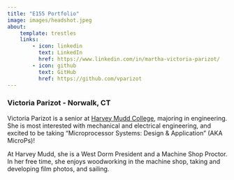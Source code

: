 ```yaml
---
title: "E155 Portfolio"
image: images/headshot.jpeg
about:
    template: trestles
    links:
        - icon: linkedin
          text: LinkedIn
          href: https://www.linkedin.com/in/martha-victoria-parizot/
        - icon: github
          text: GitHub
          href: https://github.com/vparizot
---
```

<!-- Templates: https://quarto.org/docs/websites/website-about.html -->

### Victoria Parizot - Norwalk, CT
Victoria Parizot is a senior at [Harvey Mudd College](https://hmc.edu), majoring in engineering. She is most interested with mechanical and electrical engineering, and excited to be taking "Microprocessor Systems: Design & Application" (AKA MicroPs)!

At Harvey Mudd, she is a West Dorm President and a Machine Shop Proctor. In her free time, she enjoys woodworking in the machine shop, taking and developing film photos, and sailing. 





